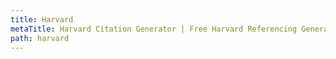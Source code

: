 ```yaml
---
title: Harvard
metaTitle: Harvard Citation Generator | Free Harvard Referencing Generator
path: harvard
---
```

<?xml version="1.0" encoding="utf-8"?><style xmlns="http://purl.org/net/xbiblio/csl" class="in-text" version="1.0" demote-non-dropping-particle="sort-only" default-locale="en-GB"><info><title>Cite Them Right 10th edition - Harvard</title><id>http://www.zotero.org/styles/harvard-cite-them-right</id><link href="http://www.zotero.org/styles/harvard-cite-them-right" rel="self"/><link href="http://www.zotero.org/styles/harvard-university-of-greenwich" rel="template"/><link href="http://www.citethemrightonline.com/" rel="documentation"/><author><name>Sebastian Karcher</name></author><contributor><name>Scott Wagstaff</name><uri>http://www.mendeley.com/profiles/scott-wagstaff/</uri></contributor><category citation-format="author-date"/><category field="generic-base"/><summary>Harvard according to Cite Them Right, 10th edition.</summary><updated>2017-05-17T20:24:19+00:00</updated><rights license="http://creativecommons.org/licenses/by-sa/3.0/">This work is licensed under a Creative Commons Attribution-ShareAlike 3.0 License</rights></info><locale xml:lang="en-GB"><terms><term name="editor" form="short"><single>ed.</single><multiple>eds</multiple></term><term name="editortranslator" form="verb">edited and translated by</term><term name="edition" form="short">edn.</term></terms></locale><macro name="editor"><choose><if type="chapter paper-conference" match="any"><names variable="container-author" delimiter=", " suffix=", "><name and="text" initialize-with=". " delimiter=", " sort-separator=", " name-as-sort-order="all"/></names><choose><if variable="container-author" match="none"><names variable="editor translator" delimiter=", "><name and="text" initialize-with=". " delimiter=", " sort-separator=", " name-as-sort-order="all"/><label form="short" prefix=" (" suffix=")"/></names></if></choose></if></choose></macro><macro name="secondary-contributors"><choose><if type="chapter paper-conference" match="none"><names variable="editor translator" delimiter=". "><label form="verb" text-case="capitalize-first" suffix=" "/><name and="text" initialize-with=". " delimiter=", "/></names></if><else-if variable="container-author" match="any"><names variable="editor translator" delimiter=". "><label form="verb" text-case="capitalize-first" suffix=" "/><name and="text" initialize-with=". " delimiter=", "/></names></else-if></choose></macro><macro name="author"><names variable="author"><name and="text" delimiter-precedes-last="never" initialize-with=". " name-as-sort-order="all"/><label form="short" prefix=" (" suffix=")"/><et-al font-style="italic"/><substitute><names variable="editor"/><names variable="translator"/><choose><if type="article-newspaper article-magazine" match="any"><text variable="container-title" text-case="title" font-style="italic"/></if><else><text macro="title"/></else></choose></substitute></names></macro><macro name="author-short"><names variable="author"><name form="short" and="text" delimiter=", " delimiter-precedes-last="never" initialize-with=". "/><et-al font-style="italic"/><substitute><names variable="editor"/><names variable="translator"/><choose><if type="article-newspaper article-magazine" match="any"><text variable="container-title" text-case="title" font-style="italic"/></if><else><text macro="title"/></else></choose></substitute></names></macro><macro name="access"><choose><if variable="DOI"><text variable="DOI" prefix="doi: "/></if><else-if variable="URL"><text term="available at" suffix=": " text-case="capitalize-first"/><text variable="URL"/><group prefix=" (" delimiter=": " suffix=")"><text term="accessed" text-case="capitalize-first"/><date form="text" variable="accessed"><date-part name="day"/><date-part name="month"/><date-part name="year"/></date></group></else-if></choose></macro><macro name="number-volumes"><choose><if variable="volume" match="none"><group delimiter=" " prefix="(" suffix=")"><text variable="number-of-volumes"/><label variable="volume" form="short" strip-periods="true"/></group></if></choose></macro><macro name="title"><choose><if type="bill book graphic legal_case legislation motion_picture report song thesis webpage" match="any"><group delimiter=". "><group delimiter=" "><text variable="title" font-style="italic"/><text macro="number-volumes"/></group><text macro="edition"/></group></if><else><text variable="title" form="long" quotes="true"/></else></choose></macro><macro name="publisher"><choose><if type="thesis"><group delimiter=". "><text variable="genre"/><text variable="publisher"/></group></if><else-if type="report"><group delimiter=". "><group delimiter=" "><text variable="genre"/><text variable="number"/></group><group delimiter=": "><text variable="publisher-place"/><text variable="publisher"/></group></group></else-if><else-if type="article-newspaper article-magazine" match="none"><group delimiter=" "><group delimiter=", "><choose><if type="speech" variable="event" match="any"><text variable="event" font-style="italic"/></if></choose><group delimiter=": "><text variable="publisher-place"/><text variable="publisher"/></group></group><group prefix="(" suffix=")" delimiter=", "><text variable="collection-title"/><text variable="collection-number"/></group></group></else-if></choose></macro><macro name="year-date"><choose><if variable="issued"><date variable="issued"><date-part name="year"/></date><text variable="year-suffix"/></if><else><text term="no date"/><text variable="year-suffix" prefix=" "/></else></choose></macro><macro name="locator"><choose><if type="article-journal"><text variable="volume"/><text variable="issue" prefix="(" suffix=")"/></if></choose></macro><macro name="published-date"><choose><if type="article-newspaper article-magazine post-weblog speech" match="any"><date variable="issued"><date-part name="day" suffix=" "/><date-part name="month" form="long"/></date></if></choose></macro><macro name="pages"><choose><if type="chapter paper-conference article-journal article article-magazine article-newspaper book review review-book report" match="any"><group delimiter=" "><label variable="page" form="short"/><text variable="page"/></group></if></choose></macro><macro name="container-title"><choose><if variable="container-title"><group delimiter=". "><text variable="container-title" font-style="italic"/><text macro="edition"/></group></if></choose></macro><macro name="edition"><choose><if is-numeric="edition"><group delimiter=" "><number variable="edition" form="ordinal"/><text term="edition" form="short" strip-periods="true"/></group></if><else><text variable="edition"/></else></choose></macro><macro name="container-prefix"><choose><if type="chapter paper-conference" match="any"><text term="in"/></if></choose></macro><citation et-al-min="4" et-al-use-first="1" disambiguate-add-year-suffix="true" disambiguate-add-names="true" disambiguate-add-givenname="true" collapse="year"><sort><key macro="year-date"/></sort><layout prefix="(" suffix=")" delimiter="; "><group delimiter=", "><group delimiter=", "><text macro="author-short"/><text macro="year-date"/></group><group><label variable="locator" form="short" suffix=" "/><text variable="locator"/></group></group></layout></citation><bibliography and="text" et-al-min="4" et-al-use-first="1"><sort><key macro="author"/><key macro="year-date"/><key variable="title"/></sort><layout suffix="."><group delimiter=". "><group delimiter=" "><text macro="author"/><text macro="year-date" prefix="(" suffix=")"/><group delimiter=", "><text macro="title"/><group delimiter=" "><text macro="container-prefix"/><text macro="editor"/><text macro="container-title"/></group></group></group><text macro="secondary-contributors"/><text macro="publisher"/></group><group delimiter=", " prefix=", "><text macro="locator"/><text macro="published-date"/><text macro="pages"/></group><text macro="access" prefix=". "/></layout></bibliography></style>
